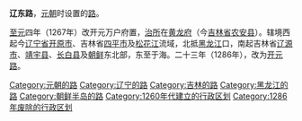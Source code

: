 '''辽东路'''，[[元朝|元朝]]时设置的[[路_(行政区划)|路]]。

[[至元_(忽必烈)|至元]]四年（1267年）改开元万户府置，[[治所|治所]]在[[黄龙府|黄龙府]]（今[[吉林省|吉林省]][[农安县|农安县]]）。辖境西起今[[辽宁省|辽宁省]][[开原市|开原市]]、吉林省[[四平市|四平市]]及[[松花江|松花江]]流域，北抵[[黑龙江|黑龙江]]口，南起吉林省[[辽源市|辽源市]]、[[靖宇县|靖宇县]]、[[长白县|长白县]]及[[朝鲜|朝鲜]]东北部，东至于海。二十三年（1286年），改为[[开元路_(元朝)|开元路]]。

{{元朝行政区划小作品}}
{{DEFAULTSORT:L}}
[[Category:元朝的路|Category:元朝的路]]
[[Category:辽宁的路|Category:辽宁的路]]
[[Category:吉林的路|Category:吉林的路]]
[[Category:黑龙江的路|Category:黑龙江的路]]
[[Category:朝鲜半岛的路|Category:朝鲜半岛的路]]
[[Category:1260年代建立的行政区划|Category:1260年代建立的行政区划]]
[[Category:1286年废除的行政区划|Category:1286年废除的行政区划]]